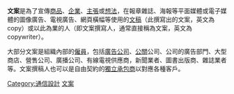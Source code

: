 {{expand|time=2010-06-01T07:02:47+00:00}}
{{unreferenced|time=2010-06-01T07:02:47+00:00}}
{{about|廣告創意的思維方法|中國古代官署文書|文案 (官衙)}}
'''文案'''是為了宣傳[[商品|商品]]、[[企業|企業]]、[[主張|主張]]或[[想法|想法]]，在報章雜誌、海報等平面媒體或電子媒體的圖像廣告、電視廣告、網頁橫幅等使用的[[文稿|文稿]]（此撰寫出的文案，英文為 copy）或以此為業的人（即文案撰寫人，通常直接稱為文案，英文為 copywriter）。

大部分文案是組織內部的[[僱員|僱員]]，包括[[廣告公司|廣告公司]]、[[公共关系|公關]]公司、公司的廣告部門、大型商店、營售公司、廣播公司、有線電視供應商，新聞業者、圖書出版商、雜誌業者等。文案撰稿人也可以是自由契約的[[獨立承包商|獨立承包商]]以對應各種客戶。

{{Authority control}}
[[Category:通信設計|Category:通信設計]]
[[Category:文案|]]